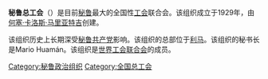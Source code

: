 {{unreferenced|time=2016-08-29T02:50:00+00:00}}
'''秘鲁总工会'''（{{lang-es|Confederación General de Trabajadores del Perú，缩写为CGTP}}）是目前[[秘鲁|秘鲁]]最大的全国性[[工会|工会]]联合会。该组织成立于1929年，由[[何塞·卡洛斯·马里亚特吉|何塞·卡洛斯·马里亚特吉]]创建。

该组织历史上长期深受[[秘鲁共产党|秘鲁共产党]]影响。该组织的总部位于[[利马|利马]]。该组织的秘书长是Mario Huamán。该组织是[[世界工会联合会|世界工会联合会]]的成员。

[[Category:秘鲁政治组织|Category:秘鲁政治组织]]
[[Category:全国总工会|Category:全国总工会]]